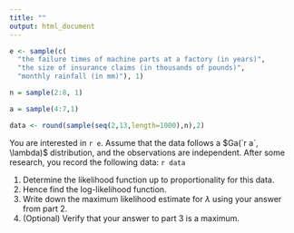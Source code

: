 ```yaml
---
title: ""
output: html_document
---
```


```r
e <- sample(c(
  "the failure times of machine parts at a factory (in years)",
  "the size of insurance claims (in thousands of pounds)",
  "monthly rainfall (in mm)"), 1)

n = sample(2:8, 1)

a = sample(4:7,1)

data <- round(sample(seq(2,13,length=1000),n),2)
```

You are interested in `r e`.
Assume that the data follows a $Ga(`r a`, \lambda)$ distribution, and the observations are independent.
After some research, you record the following data: `r data`

1. Determine the likelihood function up to proportionality for this data.
2. Hence find the log-likelihood function.
3. Write down the maximum likelihood estimate for $\lambda$ using your answer from part 2.
4. (Optional) Verify that your answer to part 3 is a maximum.